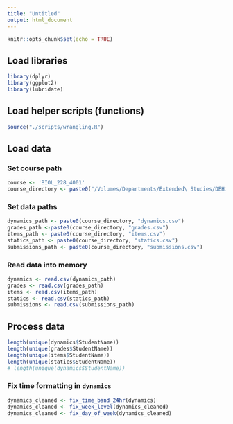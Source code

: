 ```yaml
---
title: "Untitled"
output: html_document
---
```


```r
knitr::opts_chunk$set(echo = TRUE)
```

## Load libraries

```r
library(dplyr)
library(ggplot2)
library(lubridate)
```

## Load helper scripts (functions)

```r
source("./scripts/wrangling.R")
```

## Load data

### Set course path

```r
course <- 'BIOL_228_4001'
course_directory <- paste0("/Volumes/Departments/Extended\ Studies/DEHistData/Analytics_BC/", course, '/input/')
```

### Set data paths

```r
dynamics_path <- paste0(course_directory, "dynamics.csv")
grades_path <-paste0(course_directory, "grades.csv")
items_path <- paste0(course_directory, "items.csv")
statics_path <- paste0(course_directory, "statics.csv")
submissions_path <- paste0(course_directory, "submissions.csv")
```

### Read data into memory

```r
dynamics <- read.csv(dynamics_path)
grades <- read.csv(grades_path)
items <- read.csv(items_path)
statics <- read.csv(statics_path)
submissions <- read.csv(submissions_path)
```

## Process data

```r
length(unique(dynamics$StudentName))
length(unique(grades$StudentName))
length(unique(items$StudentName))
length(unique(statics$StudentName))
# length(unique(dynamics$StudentName))
```

### Fix time formatting in `dynamics`

```r
dynamics_cleaned <- fix_time_band_24hr(dynamics)
dynamics_cleaned <- fix_week_level(dynamics_cleaned)
dynamics_cleaned <- fix_day_of_week(dynamics_cleaned)
```












